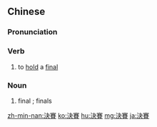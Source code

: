 {{also|决赛}}
==Chinese==
{{zh-forms|s=决赛}}

===Pronunciation===
{{zh-pron
|m=juésài
|c=kyut3 coi3
|h=pfs=kiet-soi
|mn=koat-sài
|cat=v,n
}}

===Verb===
{{zh-verb}}

# to [[hold]] a [[final]] {{gloss|of a competition}}

===Noun===
{{zh-noun|mw=場}}

# final {{gloss|of a competition}}; finals

{{zh-cat|Advanced}}

[[zh-min-nan:決賽]]
[[ko:決賽]]
[[hu:決賽]]
[[mg:決賽]]
[[ja:決賽]]